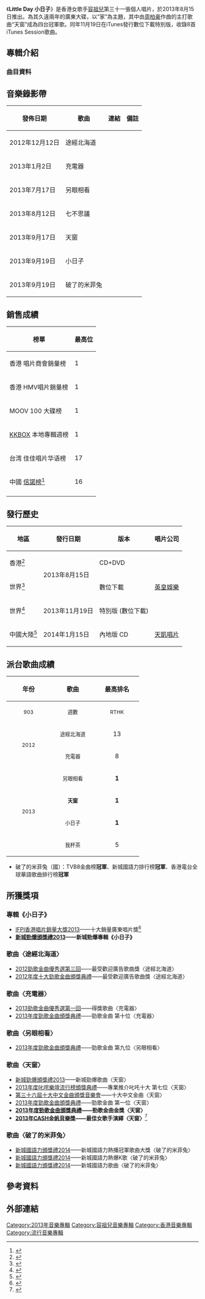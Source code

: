 
{{Album infobox | <!-- See Wikipedia:WikiProject_Albums -->
| Name       = 小日子
| Type       = 專輯
| Artist     = [[容祖兒|容祖兒]]
| Cover      = http://image.hnol.net/c/2013-08/17/09/201308170955275431-2846992.jpg
| Background = 
| Released   = 2013年8月15日
| Recorded   = 2012年－2013年
| Genre      = [[粵語流行音樂|粵語流行音樂]]
| Length     = 47:38
| Label      = {{flagicon|HK}} [[英皇娛樂|英皇娛樂]]
| Producer   = 
| Number     = 
| Reviews    = 
| Last album = [[Moment_(容祖兒專輯)|Moment]]<br>（2012年）
| This album = '''小日子'''<br>（2013年）
| Next album = [[Hopelessly_Romantic_Collection|Hopelessly Romantic Collection]]<br>（2013年）
}}

《'''Little Day 小日子'''》是香港女歌手[[容祖兒|容祖兒]]第三十一張個人唱片，於2013年8月15日推出。為其久違兩年的廣東大碟，以“家”為主題，其中由[[周柏豪|周柏豪]]作曲的主打歌曲“天窗”成為四台冠軍歌。同年11月19日在iTunes發行數位下載特別版，收錄8首iTunes Session歌曲。

==專輯介紹==
===曲目資料===

{{Tracklist
| collapsed = 
| headline = CD / 數位下載
| font_size = 
| total_length = 47:38

| all_writing = 
| all_music = 
| all_lyrics = 
| all_arranger = 
| all_producer = 
| all_except = 

| extra_column =

| title1 = 小日子
| note1 = 
| longnote1 = 第三主打
| music1 = [[馮翰銘|馮翰銘]]
| lyrics1 = [[黃偉文|黃偉文]]
| arranger1 = 馮翰銘
| producer1 = 馮翰銘
| extra1 = 
| length1 = 4:17

| title2 = 蟲之家
| note2 = 
| longnote2 = 
| music2 = [[Fergus_Chow|Fergus Chow]]
| lyrics2 = [[陳詠謙|陳詠謙]]
| arranger2 = Fergus Chow
| producer2 = 馮翰銘<br>Fergus Chow
| extra2 = 
| length2 = 3:30

| title3 = 七不思議
| note3 = 
| longnote3 = 
| music3 = 馮翰銘
| lyrics3 = [[梁栢堅_(填詞人)|梁栢堅]]
| arranger3 = 馮翰銘
| producer3 = 馮翰銘
| extra3 = 
| length3 = 3:45

| title4 = 我杯茶
| note4 = 
| longnote4 = 第四主打
| music4 = [[馮彥中|馮彥中]]
| lyrics4 = [[林若寧|林若寧]]
| arranger4 = [[Kenix_Cheang|Kenix Cheang]]
| producer4 = [[舒文_(音樂人)|舒文]]
| extra4 = 
| length4 = 3:54

| title5 = 臨床
| note5 = 
| longnote5 = 
| music5 = [[翁瑋盈|翁瑋盈]]
| lyrics5 = [[郭薾多|郭薾多]]
| arranger5 = 翁瑋盈
| producer5 = [[王雙駿|王雙駿]]
| extra5 = 
| length5 = 3:45

| title6 = 無電才是災難
| note6 = 
| longnote6 = 
| music6 = 馮翰銘
| lyrics6 = 陳詠謙
| arranger6 = 馮翰銘<br>何山
| producer6 = 馮翰銘<br>何山
| extra6 = 
| length6 = 3:09

| title7 = 天窗
| note7 = 
| longnote7 = 第二主打
| music7 = [[周柏豪|周柏豪]]
| lyrics7 = 黃偉文
| arranger7 = 馮翰銘
| producer7 = 馮翰銘
| extra7 = 
| length7 = 3:46

| title8 = 另眼相看
| note8 = 
| longnote8 =  第一主打
| music8 = 馮翰銘
| lyrics8 = 黃偉文
| arranger8 = 馮翰銘
| producer8 = 馮翰銘
| extra8 = 
| length8 = 3:33

| title9 = 近在咫尺
| note9 = 
| longnote9 = 
| music9 = 馮翰銘
| lyrics9 = [[林一峰|林一峰]]
| arranger9 = 馮翰銘
| producer9 = 馮翰銘
| extra9 = 
| length9 = 3:40

| title10 = 深閨
| note10 = 
| longnote10 = 
| music10 = [[馮穎琪|馮穎琪]]
| lyrics10 = [[林夕|林夕]]
| arranger10 = [[Randy_Chow|Randy Chow]]<br>馮翰銘
| producer10 = 馮翰銘
| extra10 = 
| length10 = 3:24

| title11 = 破了的米菲兔（國）
| note11 = 
| longnote11 = OT:《小日子》
| music11 = 馮翰銘
| lyrics11 = 馮翰銘
| arranger11 = 馮翰銘
| producer11 = 馮翰銘
| extra11 = 
| length11 = 4:15

| title12 = 充電器
| note12 =
| longnote12 = [[百老匯|百老匯]]廣告歌
| music12 = [[陳光榮|陳光榮]]
| lyrics12 = 黃偉文
| arranger12 = 陳光榮
| producer12 = 陳光榮
| extra12 = 
| length12 = 3:05

| title13 = 途經北海道
| note13 = 
| longnote13 = [[板長壽司|板長]]廣告歌
| music13 = [[岑寧兒|岑寧兒]]
| lyrics13 = 陳詠謙
| arranger13 = 王雙駿
| producer13 = 王雙駿
| extra13 = 
| length13 = 3:28
}}
{{Tracklist
| collapsed = yes
| headline = 小日子 (特別版) 加送曲目

| title1 = 小日子 (iTunes Session)
| title2 = 七不思議 (iTunes Session)
| title3 = 我杯茶 (iTunes Session)
| title4 = 臨床 (iTunes Session)
| title5 = 天窗 (iTunes Session)
| title6 = 另眼相看 (iTunes Session)
| title7 = 牆紙 (iTunes Session)
| title8 = 雙子情歌 (合唱版) [iTunes Session]
}}

{{Tracklist
| collapsed = yes
| headline = DVD 曲目 （MV）

| title1 = 另眼相看
| title2 = 七不思議
| title3 = 充電器
| title4 = 途徑北海道
}}

==音樂錄影帶==
{|class="wikitable"
!發佈日期!!歌曲!!連結!!備註
|-
|2012年12月12日|| 途經北海道 || {{youtube|NMiD0rrtveI|MV}} || 
|-
|2013年1月2日|| 充電器 || {{youtube|3YyoYnvkFNU|MV}} || 
|-
|2013年7月17日|| 另眼相看 || {{youtube|tZcl9fwU4cU|MV}} || 
|-
|2013年8月12日|| 七不思議 || {{youtube|Grjv9bBPTKQ|MV}} || 
|-
|2013年9月17日|| 天窗 || {{youtube|-ZEakaS4tdU|MV}} || 
|-
|2013年9月19日|| 小日子 || {{youtube|u74B6SwCceA|MV}} || 
|-
|2013年9月19日|| 破了的米菲兔 || {{youtube|Q2lu5UoSTzo|MV}} || 
|}

== 銷售成績 ==
{|class="wikitable sortable plainrowheaders"
|-
!榜單
!最高位
|-
!scope="row"|香港 唱片商會銷量榜
|1
|-
!scope="row"|香港 HMV唱片銷量榜
|1
|-
!scope="row"|MOOV 100 大碟榜
|1
|-
!scope="row"|[[KKBOX|KKBOX]] 本地專輯週榜
|1
|-
!scope="row"|台湾 佳佳唱片华语榜
|17
|-
!scope="row"|中國 [[信諾榜|信諾榜]]<ref>{{Cite web | url = http://www.sino-chart.com/chart/201401/30527.html | publisher = 信諾榜 | title = 综合榜 2014年 第05周 | access-date = 2014-01-30 | archive-url = https://web.archive.org/web/20140203024604/http://www.sino-chart.com/chart/201401/30527.html | archive-date = 2014-02-03 | dead-url = yes }}</ref>
|16
|-
|}

== 發行歷史 ==
{| class="wikitable plainrowheaders"
|-
! scope="col"| 地區
! scope="col"| 發行日期
! scope="col"| 版本
! scope="col"| 唱片公司
|-
| 香港<ref>{{Cite web | url = http://www.yesasia.com/us/%E5%B0%8F%E6%97%A5%E5%AD%90-cd-dvd/1033844831-0-0-0-zh_CN/info.html | publisher = yesasia.com | title = 小日子 (CD + DVD) | access-date = 2014-01-30 | archive-date = 2019-12-07 | archive-url = https://web.archive.org/web/20191207111444/https://www.yesasia.com/us/%E5%B0%8F%E6%97%A5%E5%AD%90-cd-dvd/1033844831-0-0-0-zh_CN/info.html | dead-url = no }}</ref>
| rowspan="2"| 2013年8月15日
| CD+DVD
| rowspan="3"|[[英皇娛樂|英皇娛樂]]
|-
| 世界<ref>{{cite web |url=https://itunes.apple.com/us/album/xiao-ri-zi/id676122882 |title=iTunes - Music - 小日子 by Joey Yung |publisher=apple.com |access-date=2014-01-30 |archive-date=2016-06-02 |archive-url=https://web.archive.org/web/20160602035131/https://itunes.apple.com/us/album/xiao-ri-zi/id676122882 |dead-url=no }}</ref>
| 數位下載
|-
| 世界<ref>{{cite web |url=https://itunes.apple.com/hk/album/xiao-ri-zi-te-bie-ban/id740512970 |title=iTunes - Music - 小日子 (特別版) by Joey Yung |publisher=apple.com |access-date=2014-01-30 |archive-date=2016-03-06 |archive-url=https://web.archive.org/web/20160306091916/https://itunes.apple.com/hk/album/xiao-ri-zi-te-bie-ban/id740512970 |dead-url=no }}</ref>
| 2013年11月19日
| 特別版 (數位下載)
|-
| 中國大陸<ref>{{cite web |url=http://www.amazon.cn/dp/B00HPQKYP8/ |title=容祖儿:小日子 Little Day(CD) |publisher=Amazon.cn |access-date=2014-01-30 |archive-date=2019-12-22 |archive-url=https://web.archive.org/web/20191222143801/https://www.amazon.cn/dp/B00HPQKYP8 |dead-url=no }}</ref>
| 2014年1月15日
| 內地版 CD
| [[天凱唱片|天凱唱片]]
|}
== 派台歌曲成績 ==
{| class="wikitable"
!align="center" rowspan="2" | 年份
!align="center" rowspan="2" | 歌曲
!align="center" colspan="8" | 最高排名
|-
!width="100"|<small>903</small> !! width="100"|<small>週數</small> !! width="100"|<small>RTHK</small> !! width="100"|<small>週數</small> !! width="100"|<small>997</small> !! width="100"|<small>週數</small> !! width="100"|<small>TVB</small> !! width="100"|<small>週數</small>
|-
|align="center" rowspan="2"| <small>2012</small> ||align="center"| <small>途經北海道</small> ||align="center"| 13 ||align="center"| 1 ||align="center"| - ||align="center"| - ||align="center"| - ||align="center"| - ||align="center"| '''1''' ||align="center"| 4
|-
|align="center"| <small>充電器</small> ||align="center"| 8 ||align="center"| 2 ||align="center"| 4 ||align="center"| 5 ||align="center"| 3 ||align="center"| 3 ||align="center"| '''1''' ||align="center"| 7
|-
|align="center" rowspan="4"| <small>2013</small> ||align="center"| <small>另眼相看</small> ||align="center"| '''1''' ||align="center"| 6 ||align="center"| '''1''' ||align="center"| 6 ||align="center"| '''1''' ||align="center"| 9 ||align="center"| 2 ||align="center"| 4
|-
|align="center"| <small>'''天窗'''</small> ||align="center"| '''1''' ||align="center"| 9 ||align="center"| '''1''' ||align="center"| 5 ||align="center"| '''1''' ||align="center"| 10 ||align="center"| '''1''' ||align="center"| 5
|-
|align="center"| <small>小日子</small> ||align="center"| '''1''' ||align="center"| 7 ||align="center"| '''1''' ||align="center"| 6 ||align="center"| 5 ||align="center"| 1 ||align="center"| - ||align="center"| -
|-
|align="center"| <small>我杯茶</small> ||align="center"| 5 ||align="center"| 6 ||align="center"| 7 ||align="center"| 3 ||align="center"| 2 ||align="center"| 3 ||align="center"| - ||align="center"| -
|}

*破了的米菲兔（國）：TVB8金曲榜'''冠軍'''、新城國語力排行榜'''冠軍'''、香港電台全球華語歌曲排行榜'''冠軍'''

==所獲獎項==
===專輯《小日子》===
*[[IFPI香港唱片銷量大獎頒獎禮2013|IFPI香港唱片銷量大獎2013]]——十大銷量廣東唱片獎<ref>{{cite web|url=http://www.ifpihk.org/zh/hong-kong-top-sales-music-award-presented-01-13/hong-kong-top-sales-music-award-presented/2013|title=IFPI 2013年十大銷量廣東唱片獎|access-date=2019-10-27|archive-url=https://web.archive.org/web/20160828083058/http://www.ifpihk.org/zh/hong-kong-top-sales-music-award-presented-01-13/hong-kong-top-sales-music-award-presented/2013|archive-date=2016-08-28|dead-url=yes}}</ref>
*'''[[2013年度新城勁爆頒獎禮得獎名單|新城勁爆頒獎禮2013]]——新城勁爆專輯《小日子》'''

===歌曲〈途經北海道〉===
*[[2012年勁歌金曲優秀選第三回得獎名單|2012勁歌金曲優秀選第三回]]——最受歡迎廣告歌曲獎〈途經北海道〉
*[[2012年度十大勁歌金曲得獎名單|2012年度十大勁歌金曲頒獎典禮]]——最受歡迎廣告歌曲獎〈途經北海道〉
===歌曲〈充電器〉===
*[[2013年勁歌金曲優秀選第一回得獎名單|2013勁歌金曲優秀選第一回]]——得獎歌曲〈充電器〉
*[[2013年度勁歌金曲得獎名單|2013年度勁歌金曲頒獎典禮]]——勁歌金曲 第十位〈充電器〉
===歌曲〈另眼相看〉===
*[[2013年度勁歌金曲得獎名單|2013年度勁歌金曲頒獎典禮]]——勁歌金曲 第九位〈另眼相看〉
===歌曲〈天窗〉===
*[[2013年度新城勁爆頒獎禮得獎名單|新城勁爆頒獎禮2013]]——新城勁爆歌曲〈天窗〉
*[[2013年度叱咤樂壇流行榜頒獎典禮得獎名單|2013年度叱咤樂壇流行榜頒獎典禮]]——專業推介叱吒十大 第七位〈天窗〉
*[[第三十六屆十大中文金曲得獎名單|第三十六屆十大中文金曲頒獎音樂會]]——十大中文金曲〈天窗〉
*[[2013年度勁歌金曲得獎名單|2013年度勁歌金曲頒獎典禮]]——勁歌金曲 第一位〈天窗〉
*'''[[2013年度勁歌金曲得獎名單|2013年度勁歌金曲頒獎典禮]]——勁歌金曲金獎〈天窗〉'''
*'''[[2013年CASH金帆音樂獎|2013年CASH金帆音樂獎]]——最佳女歌手演繹〈天窗〉'''<ref>{{cite web|url=https://www.cash.org.hk/download.php?file=//files/pdf/media_centre/golden_sail_music_awards/2013%20Golden%20Sail_C.pdf|title=2013 CASH金帆音樂獎|access-date=2021-09-21|archive-date=2020-02-05|archive-url=https://web.archive.org/web/20200205234132/https://www.cash.org.hk/download.php?file=%2F%2Ffiles%2Fpdf%2Fmedia_centre%2Fgolden_sail_music_awards%2F2013%20Golden%20Sail_C.pdf|dead-url=no}}</ref>

===歌曲〈破了的米菲兔〉===
*[[2014年度新城國語力頒獎禮得獎名單|新城國語力頒獎禮2014]]——新城國語力熱播冠軍歌曲大獎〈破了的米菲兔〉
*[[2014年度新城國語力頒獎禮得獎名單|新城國語力頒獎禮2014]]——新城國語力熱爆K歌〈破了的米菲兔〉
*[[2014年度新城國語力頒獎禮得獎名單|新城國語力頒獎禮2014]]——新城國語力歌曲〈破了的米菲兔〉

==參考資料==
<div class="references-small">
<references />
</div>

==外部連結==

{{容祖兒}}
[[Category:2013年音樂專輯|Category:2013年音樂專輯]]
[[Category:容祖兒音樂專輯|Category:容祖兒音樂專輯]]
[[Category:香港音樂專輯|Category:香港音樂專輯]]
[[Category:流行音樂專輯|Category:流行音樂專輯]]